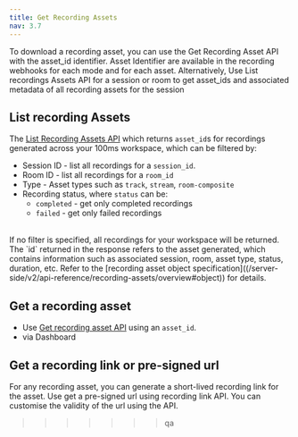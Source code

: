 ```yaml
---
title: Get Recording Assets
nav: 3.7
---
```


To download a recording asset, you can use the Get Recording Asset API with the asset_id identifier. Asset Identifier are available in the recording webhooks for each mode and for each asset.
Alternatively, Use List recordings Assets API for a session or room to get asset_ids and associated metadata of all recording assets for the session


## List recording Assets

The [List Recording Assets API](/v2/api-reference/recording-assets/list-all-assets) which returns `asset_id`s for recordings generated across your 100ms workspace, which can be filtered by:

- Session ID - list all recordings for a `session_id`. 
- Room ID - list all recordings for a `room_id`
- Type - Asset types such as `track`, `stream`, `room-composite`
- Recording status, where `status` can be:
	- `completed` - get only completed recordings
	- `failed` - get only failed recordings
<br/>
If no filter is specified, all recordings for your workspace will be returned. The `id` returned in the response refers to the asset generated, which contains information such as associated session, room, asset type, status, duration, etc. Refer to the [recording asset object specification]((/server-side/v2/api-reference/recording-assets/overview#object)) for details.


## Get a recording asset

- Use [Get recording asset API](/server-side/v2/api-reference/recording-assets/get-asset) using an `asset_id`.
- via Dashboard

## Get a recording link or pre-signed url 
For any recording asset, you can generate a short-lived recording link for the asset. Use get a pre-signed url using recording link API. You can customise the validity of the url using the API.
>>>>>>> qa
